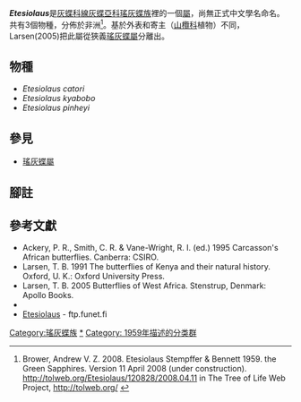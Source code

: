 {{Italic title}}
{{noteTA|G1=Butterfly}}
{{Automatic Taxobox
| taxon = Etesiolaus
| authority = Stempffer & Bennett, 1959
| image = Etesiolaus catori.JPG
| image_caption = ''Etesiolaus catori''
| type_species = ''Iolaus catori''
| type_species_authority = Bethune-Baker, 1904
| subdivision_ranks = 物種
| subdivision = 共3種，詳閱正文。
| synonyms =
}}

'''''Etesiolaus'''''是[[灰蝶科|灰蝶科]][[線灰蝶亞科|線灰蝶亞科]][[瑤灰蝶族|瑤灰蝶族]]裡的一個[[屬|屬]]，尚無正式中文學名命名。共有3個物種，分佈於非洲<ref name=tol>Brower, Andrew V. Z. 2008. Etesiolaus Stempffer & Bennett 1959. the Green Sapphires. Version 11 April 2008 (under construction). http://tolweb.org/Etesiolaus/120828/2008.04.11 {{Wayback|url=http://tolweb.org/Etesiolaus/120828/2008.04.11 |date=20160514014036 }} in The Tree of Life Web Project, http://tolweb.org/ {{Wayback|url=http://tolweb.org/ |date=20110515100516 }} {{en}}</ref>。基於外表和寄主（[[山欖科|山欖科]]植物）不同，Larsen(2005)把此屬從狹義[[瑤灰蝶屬|瑤灰蝶屬]]分離出。

== 物種 ==
* ''Etesiolaus catori''
* ''Etesiolaus kyabobo''
* ''Etesiolaus pinheyi''
<!--
== 圖集 ==
<gallery>
</gallery>
-->

== 參見 ==
* [[瑤灰蝶屬|瑤灰蝶屬]]

== 腳註 ==
{{reflist}}

== 參考文獻 ==
{{Commons category|Etesiolaus}}
* Ackery, P. R., Smith, C. R. & Vane-Wright, R. I. (ed.) 1995 Carcasson's African butterflies. Canberra: CSIRO.
* Larsen, T. B. 1991 The butterflies of Kenya and their natural history. Oxford, U. K.: Oxford University Press.
* Larsen, T. B. 2005 Butterflies of West Africa. Stenstrup, Denmark: Apollo Books.
* {{Cite book | author = 寿建新 周尧 李宇飞 | title = 世界蝴蝶分類名錄 | location = 中國 | publisher = 陝西科學技術出版社 | date = 2006-04-01 | ISBN = 9787536936768 | language= zh-hans }}
* [http://ftp.funet.fi/pub/sci/bio/life/insecta/lepidoptera/ditrysia/papilionoidea/lycaenidae/theclinae/etesiolaus Etesiolaus]{{Wayback|url=http://ftp.funet.fi/pub/sci/bio/life/insecta/lepidoptera/ditrysia/papilionoidea/lycaenidae/theclinae/etesiolaus |date=20160624150808 }} - ftp.funet.fi

{{線灰蝶亞科}}
{{Taxonbar}}
[[Category:瑤灰蝶族|Category:瑤灰蝶族]]
[[Category:Etesiolaus|*]]
[[Category:_1959年描述的分类群|Category: 1959年描述的分类群]]